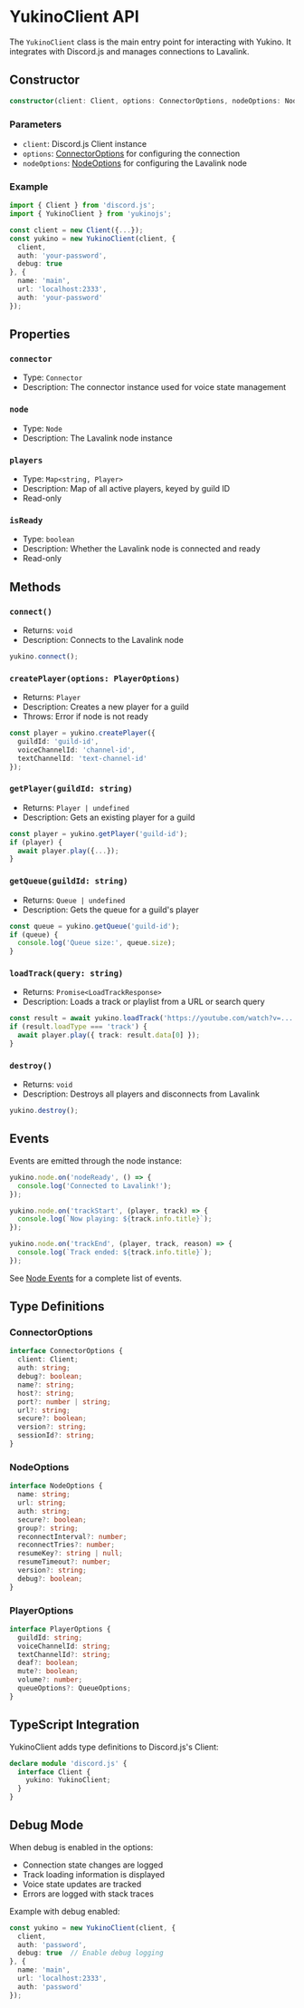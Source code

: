 # YukinoClient API

The `YukinoClient` class is the main entry point for interacting with Yukino. It integrates with Discord.js and manages connections to Lavalink.

## Constructor

```typescript
constructor(client: Client, options: ConnectorOptions, nodeOptions: NodeOptions)
```

### Parameters

- `client`: Discord.js Client instance
- `options`: [ConnectorOptions](#connector-options) for configuring the connection
- `nodeOptions`: [NodeOptions](#node-options) for configuring the Lavalink node

### Example

```typescript
import { Client } from 'discord.js';
import { YukinoClient } from 'yukinojs';

const client = new Client({...});
const yukino = new YukinoClient(client, {
  client,
  auth: 'your-password',
  debug: true
}, {
  name: 'main',
  url: 'localhost:2333',
  auth: 'your-password'
});
```

## Properties

### `connector`
- Type: `Connector`
- Description: The connector instance used for voice state management

### `node`
- Type: `Node`
- Description: The Lavalink node instance

### `players`
- Type: `Map<string, Player>`
- Description: Map of all active players, keyed by guild ID
- Read-only

### `isReady`
- Type: `boolean`
- Description: Whether the Lavalink node is connected and ready
- Read-only

## Methods

### `connect()`
- Returns: `void`
- Description: Connects to the Lavalink node

```typescript
yukino.connect();
```

### `createPlayer(options: PlayerOptions)`
- Returns: `Player`
- Description: Creates a new player for a guild
- Throws: Error if node is not ready

```typescript
const player = yukino.createPlayer({
  guildId: 'guild-id',
  voiceChannelId: 'channel-id',
  textChannelId: 'text-channel-id'
});
```

### `getPlayer(guildId: string)`
- Returns: `Player | undefined`
- Description: Gets an existing player for a guild

```typescript
const player = yukino.getPlayer('guild-id');
if (player) {
  await player.play({...});
}
```

### `getQueue(guildId: string)`
- Returns: `Queue | undefined`
- Description: Gets the queue for a guild's player

```typescript
const queue = yukino.getQueue('guild-id');
if (queue) {
  console.log('Queue size:', queue.size);
}
```

### `loadTrack(query: string)`
- Returns: `Promise<LoadTrackResponse>`
- Description: Loads a track or playlist from a URL or search query

```typescript
const result = await yukino.loadTrack('https://youtube.com/watch?v=...');
if (result.loadType === 'track') {
  await player.play({ track: result.data[0] });
}
```

### `destroy()`
- Returns: `void`
- Description: Destroys all players and disconnects from Lavalink

```typescript
yukino.destroy();
```

## Events

Events are emitted through the node instance:

```typescript
yukino.node.on('nodeReady', () => {
  console.log('Connected to Lavalink!');
});

yukino.node.on('trackStart', (player, track) => {
  console.log(`Now playing: ${track.info.title}`);
});

yukino.node.on('trackEnd', (player, track, reason) => {
  console.log(`Track ended: ${track.info.title}`);
});
```

See [Node Events](../core/node.mdx#events) for a complete list of events.

## Type Definitions

### ConnectorOptions
```typescript
interface ConnectorOptions {
  client: Client;
  auth: string;
  debug?: boolean;
  name?: string;
  host?: string;
  port?: number | string;
  url?: string;
  secure?: boolean;
  version?: string;
  sessionId?: string;
}
```

### NodeOptions
```typescript
interface NodeOptions {
  name: string;
  url: string;
  auth: string;
  secure?: boolean;
  group?: string;
  reconnectInterval?: number;
  reconnectTries?: number;
  resumeKey?: string | null;
  resumeTimeout?: number;
  version?: string;
  debug?: boolean;
}
```

### PlayerOptions
```typescript
interface PlayerOptions {
  guildId: string;
  voiceChannelId: string;
  textChannelId?: string;
  deaf?: boolean;
  mute?: boolean;
  volume?: number;
  queueOptions?: QueueOptions;
}
```

## TypeScript Integration

YukinoClient adds type definitions to Discord.js's Client:

```typescript
declare module 'discord.js' {
  interface Client {
    yukino: YukinoClient;
  }
}
```

## Debug Mode

When debug is enabled in the options:
- Connection state changes are logged
- Track loading information is displayed
- Voice state updates are tracked
- Errors are logged with stack traces

Example with debug enabled:
```typescript
const yukino = new YukinoClient(client, {
  client,
  auth: 'password',
  debug: true  // Enable debug logging
}, {
  name: 'main',
  url: 'localhost:2333',
  auth: 'password'
});